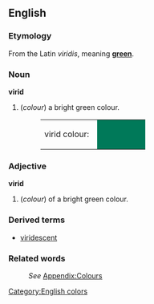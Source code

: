 ==English==

===Etymology===
From the Latin ''viridis'', meaning '''[[green]]'''.
===Noun===
'''virid'''
#(''colour'') a bright green colour.
#:<table><tr><td>virid colour: &nbsp;</td><td bgcolor="#007959" width="80">&nbsp; </td></tr></table>

===Adjective===
'''virid'''
#(''colour'') of a bright green colour.

===Derived terms===
*[[viridescent]]

===Related words===
:''See'' [[Wiktionary_Appendix:Colours|Appendix:Colours]]

[[Category:English colors]]